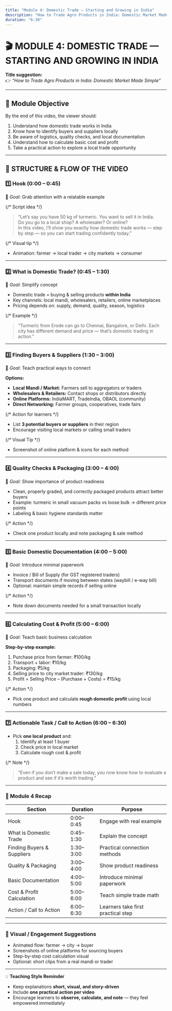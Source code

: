 ```yaml
---
title: "Module 4: Domestic Trade — Starting and Growing in India"
description: "How to Trade Agro Products in India: Domestic Market Made Simple"
duration: "6:30"
---
```


# 🎬 MODULE 4: DOMESTIC TRADE — STARTING AND GROWING IN INDIA

**Title suggestion:**  
👉 _“How to Trade Agro Products in India: Domestic Market Made Simple”_

---

## 🎯 Module Objective

By the end of this video, the viewer should:

1. Understand how domestic trade works in India
2. Know how to identify buyers and suppliers locally
3. Be aware of logistics, quality checks, and local documentation
4. Understand how to calculate basic cost and profit
5. Take a practical action to explore a local trade opportunity

---

## 🎥 STRUCTURE & FLOW OF THE VIDEO

### 1️⃣ Hook (0:00 – 0:45)

🎯 _Goal:_ Grab attention with a relatable example

{/* Script idea */}

> “Let’s say you have 50 kg of turmeric. You want to sell it in India.  
> Do you go to a local shop? A wholesaler? Or online?  
> In this video, I’ll show you exactly how domestic trade works — step by step — so you can start trading confidently today.”

{/* Visual tip */}

- Animation: farmer → local trader → city markets → consumer

---

### 2️⃣ What is Domestic Trade? (0:45 – 1:30)

🎯 _Goal:_ Simplify concept

- Domestic trade = buying & selling products **within India**
- Key channels: local mandi, wholesalers, retailers, online marketplaces
- Pricing depends on: supply, demand, quality, season, logistics

{/* Example */}

> “Turmeric from Erode can go to Chennai, Bangalore, or Delhi. Each city has different demand and price — that’s domestic trading in action.”

---

### 3️⃣ Finding Buyers & Suppliers (1:30 – 3:00)

🎯 _Goal:_ Teach practical ways to connect

**Options:**

- **Local Mandi / Market:** Farmers sell to aggregators or traders
- **Wholesalers & Retailers:** Contact shops or distributors directly
- **Online Platforms:** IndiaMART, TradeIndia, OBAOL (community)
- **Direct Networking:** Farmer groups, cooperatives, trade fairs

{/* Action for learners */}

- List **3 potential buyers or suppliers** in their region
- Encourage visiting local markets or calling small traders

{/* Visual Tip */}

- Screenshot of online platform & icons for each method

---

### 4️⃣ Quality Checks & Packaging (3:00 – 4:00)

🎯 _Goal:_ Show importance of product readiness

- Clean, properly graded, and correctly packaged products attract better buyers
- Example: turmeric in small vacuum packs vs loose bulk → different price points
- Labeling & basic hygiene standards matter

{/* Action */}

- Check one product locally and note packaging & sale method

---

### 5️⃣ Basic Domestic Documentation (4:00 – 5:00)

🎯 _Goal:_ Introduce minimal paperwork

- Invoice / Bill of Supply (for GST registered traders)
- Transport documents if moving between states (waybill / e-way bill)
- Optional: maintain simple records if selling online

{/* Action */}

- Note down documents needed for a small transaction locally

---

### 6️⃣ Calculating Cost & Profit (5:00 – 6:00)

🎯 _Goal:_ Teach basic business calculation

**Step-by-step example:**

1. Purchase price from farmer: ₹100/kg
2. Transport + labor: ₹10/kg
3. Packaging: ₹5/kg
4. Selling price to city market trader: ₹130/kg
5. Profit = Selling Price – (Purchase + Costs) = ₹15/kg

{/* Action */}

- Pick one product and calculate **rough domestic profit** using local numbers

---

### 7️⃣ Actionable Task / Call to Action (6:00 – 6:30)

- Pick **one local product** and:
  1. Identify at least 1 buyer
  2. Check price in local market
  3. Calculate rough cost & profit

{/* Note */}

> “Even if you don’t make a sale today, you now know how to evaluate a product and see if it’s worth trading.”

---

### 🧭 Module 4 Recap

| Section                    | Duration  | Purpose                            |
| -------------------------- | --------- | ---------------------------------- |
| Hook                       | 0:00–0:45 | Engage with real example           |
| What is Domestic Trade     | 0:45–1:30 | Explain the concept                |
| Finding Buyers & Suppliers | 1:30–3:00 | Practical connection methods       |
| Quality & Packaging        | 3:00–4:00 | Show product readiness             |
| Basic Documentation        | 4:00–5:00 | Introduce minimal paperwork        |
| Cost & Profit Calculation  | 5:00–6:00 | Teach simple trade math            |
| Action / Call to Action    | 6:00–6:30 | Learners take first practical step |

---

### 🎨 Visual / Engagement Suggestions

- Animated flow: farmer → city → buyer
- Screenshots of online platforms for sourcing buyers
- Step-by-step cost calculation visual
- Optional: short clips from a real mandi or trader

---

💡 **Teaching Style Reminder**

- Keep explanations **short, visual, and story-driven**
- Include **one practical action per video**
- Encourage learners to **observe, calculate, and note** — they feel empowered immediately
